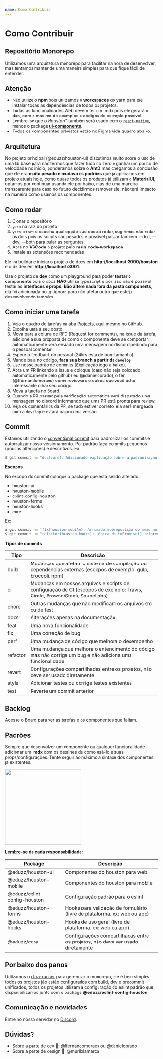 ```yaml
---
name: Como Contribuir
---
```


# Como Contribuir

## Repositório Monorepo

Utilizamos uma arquitetura monorepo para facilitar na hora de desenvolver,
mas tentamos manter de uma maneira simples para que fique fácil de entender.

## Atenção

- Não utilize o **npm** pois utilizamos o **workspaces** do yarn para ele instalar todas as dependências de todos os projetos.
- Todas as funcionalidades Web devem ter um .mdx pois ele gerará o doc, com o máximo de exemplos e códigos de exemplo possível.
- Lembre-se que o _Houston™️_ também será usado com o [`react-native`](https://reactnative.dev), menos o package [**ui-components**](https://github.com/eduzz/houston/tree/master/pages/ui-components).
- Todos os componentes previstos estão no Figma vide quadro abaixo.

## Arquitetura

No projeto principal (@eduzz/houston-ui) discutimos muito sobre o uso de uma lib base para não termos que fazer tudo
do zero e ganhar um pouco de velocidade no início, ponderamos sobre o **AntD** mas chegamos a conclusão que ele era
**muito pesado e mudava os padrões** que já aplicamos em projeto atuais hoje, como quase todos os produtos já utilizam
o **MaterialUI**, optamos por continuar usando ele por baixo, mas de uma maneira transparente para caso no futuro decidirmos
remover ele, não terá impacto na maneira como usamos os componentes.

## Como rodar

1. Clonar o repositório
2. `yarn` na raiz do projeto
3. `yarn start` e escolha qual opção que deseja rodar, sugirimos não rodar os dois pois os scripts são pesados
   é possível passar também --doc, --dev, --both para pular as perguntas.
4. Abra no **VSCode** o projeto pelo **main.code-workspace**
5. Instale as extensões recomendadas

Ele irá buildar e iniciar o projeto de docs em **http://localhost:3000/houston** e o de dev em **http://localhost:3001**.

Use o projeto de **dev** como um playground para poder **testar o componente** pois o docs **NÃO** utiliza typescript e
por isso não é possível testar as **interfaces e props**. **Não altere nada fora da pasta components**, ela foi adicionada no
.gitignore para não afetar outro que esteja desenvolvendo também.

## Como iniciar uma tarefa

1. Veja o quadro de tarefas na aba [Projects](https://github.com/eduzz/houston/projects/3), aqui mesmo no GitHub.
2. Escolha uma a seu gosto.
3. Mova para a coluna de RFC (Request for comments), na issue da tarefa, adicione a sua proposta de como o componente deve se comportar, automaticamente será enviado uma mensagem no discord pedindo para o pessoal comentar.
4. Espere o feedback do pessoal (24hrs está de bom tamanho).
5. Mande bala no código, **faça sua branch a partir da `develop`**
6. Use nosso padrão de commits (Explicação logo a baixo).
7. Abra um PR linkando a issue e coloque (caso não seja colocado automaticamente pelo github) eu (@danieloprado), o fer (@ffernandomoraes) como reviewers e outros que você ache interessante olhar seu código.
8. Mova a tarefa no Board.
9. Quando a PR passar pela verificação automática será disparado uma mensagem no discord informando que uma PR está pronta para review.
10. Veja os comentários da PR, se tudo estiver correto, ela será mergeada com a `develop` e estará na proxima versão.

## Commit

Estamos utilizando o [conventional commit](https://www.conventionalcommits.org/pt-br/v1.0.0/) para padronizar os commits e automatizar nosso versionamento.
Por padrão faça commits pequenos (poucas alterações) e descritivos. Ex:

```bash
$ git commit -m "doc(core): Adicionado explicação sobre a padronização de commits"
```

**Escopos**

No escopo do commit coloque o package que está sendo alterado.

- houston-ui
- houston-mobile
- eslint-config-houston
- houston-forms
- houston-hooks
- core

Ex:

```bash
$ git commit -m "fix(houston-mobile): Arrumado sobreposição do menu no mobile"
$ git commit -m "refactor(houston-hooks): Lógica do toPromise() reformulada"
```

**Tipos de commits**

| Tipo     | Descrição                                                                                                                 |
| -------- | ------------------------------------------------------------------------------------------------------------------------- |
| build    | Mudanças que afetam o sistema de compilação ou dependências externas (escopos de exemplo: gulp, broccoli, npm)            |
| ci       | Mudanças em nossos arquivos e scripts de configuração de CI (escopos de exemplo: Travis, Circle, BrowserStack, SauceLabs) |
| chore    | Outras mudanças que não modificam os arquivos src ou de test                                                              |
| docs     | Alterações apenas na documentação                                                                                         |
| feat     | Uma nova funcionalidade                                                                                                   |
| fix      | Uma correção de bug                                                                                                       |
| perf     | Uma mudança de código que melhora o desempenho                                                                            |
| refactor | Uma mudança que melhora o entendimento do código mas não corrige um bug e não adiciona uma funcionalidade                 |
| revert   | Configurações compartilhadas entre os projetos, não deve ser usado diretamente                                            |
| style    | Adicionar testes ou corrige testes existentes                                                                             |
| test     | Reverte um commit anterior                                                                                                |

## Backlog

Acesse o [Board](https://github.com/eduzz/houston/projects/3) para ver as tarefas e os componentes que faltam.

## Padrões

Sempre que desenvolver um componente ou qualquer funcionalidade adicionar um **.mdx** com os detalhes de como usá-lo e
suas props/configurações. Tente seguir ao máximo a sintaxe dos componentes já existentes.

<img src='/houston/img/example.png' width='250' />

**Lembre-se de cada responsabilidade:**

| Package                      | Descrição                                                                      |
| ---------------------------- | ------------------------------------------------------------------------------ |
| @eduzz/houston-ui            | Componentes do houston para web                                                |
| @eduzz/houston-mobile        | Componentes do houston para mobile                                             |
| @eduzz/eslint-config-houston | Configuração padrão para o eslint                                              |
| @eduzz/houston-forms         | Hooks para validação de formulário (livre de plataforma. ex: web ou app)       |
| @eduzz/houston-hooks         | Hooks de uso geral (livre de plataforma. ex: web ou app)                       |
| @eduzz/core                  | Configurações compartilhadas entre os projetos, não deve ser usado diretamente |

## Por baixo dos panos

Utilizamos o [ultra-runner](https://www.npmjs.com/package/ultra-runner) para gerenciar o monorepo, ele é bem simples
todos os projetos jão estão configurados com build, dev e precommit unificados, todos os projetos utilizam a configuração do eslint
padrão que disponibilizamos junto com o package **@eduzz/eslint-config-houston**

## Comunicação e novidades

Entre no nosso servidor no [Discord](https://discord.gg/EeCnYRsCkX).

## Dúvidas?

- Sobre a parte de dev 💪: @ffernandomoraes ou @danieloprado
- Sobre a parte de design 🌈: @murilolamarca
